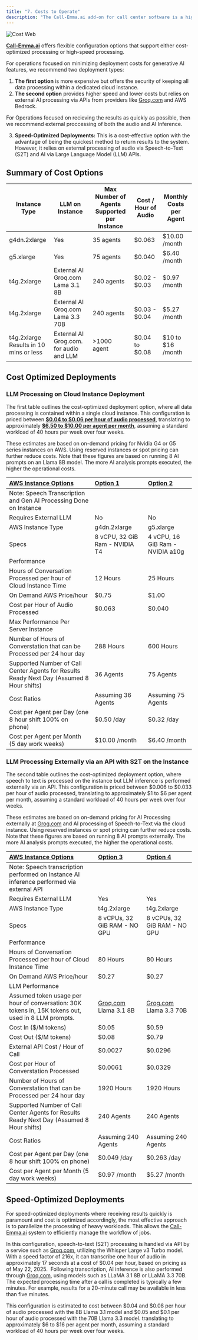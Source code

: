 ```yaml
---
title: "7. Costs to Operate"
description: "The Call-Emma.ai add-on for call center software is a highly configurable solution that enables organizations to optimize for cost, quality, and speed based on their specific use cases. This page outlines various configuration options along with their associated operating costs, calculated per hour of audio conversation processed and per agent. Please note: actual pricing may vary significantly depending on negotiated cloud infrastructure rates and external AI token costs. "
---
```


![Cost Web](/images/cost.webp)

[**Call-Emma.ai**](http://Call-Emma.ai) offers flexible configuration options that support either cost-optimized processing or high-speed processing.

For operations focused on minimizing deployment costs for generative AI features, we recommend two deployment types:

1. **The first option** is more expensive but offers the security of keeping all data processing within a dedicated cloud instance.
2. **The second option** provides higher speed and lower costs but relies on external AI processing via APIs from providers like [Groq.com](http://Groq.com) and AWS Bedrock.

For Operations focused on recieving the results as quickly as possible, then we recommend external proccessing of both the audio and AI Inference.

3. **Speed-Optimized Deployments:** This is a cost-effective option with the advantage of being the quickest method to return results to the system. However, it relies on external processing of audio via Speech-to-Text (S2T) and AI via Large Language Model (LLM) APIs.

## Summary of Cost Options 

| Instance Type                               | LLM on Instance                         | Max Number of Agents Supported per Instance | Cost / Hour of Audio | Monthly Costs per Agent |
| ------------------------------------------- | --------------------------------------- | ------------------------------------------- | -------------------- | ----------------------- |
| g4dn.2xlarge                                | Yes                                     | 35 agents                                   | \$0.063              | \$10.00 /month          |
| g5.xlarge                                   | Yes                                     | 75 agents                                   | \$0.040              | \$6.40 /month           |
| t4g.2xlarge                                 | External AI Groq.com Lama 3.1 8B        | 240 agents                                  | \$0.02 -  \$0.03     | \$0.97 /month           |
| t4g.2xlarge                                 | External AI  Groq.com Lama 3.3 70B      | 240 agents                                  | \$0.03 -  \$0.04     | \$5.27 /month           |
| t4g.2xlarge<br />Results in 10 mins or less | External AI Grog.com. for audio and LLM | \>1000 agent                                | \$0.04 to \$0.08     | \$10 to \$16 /month     |

## Cost Optimized Deployments

### LLM Processing on Cloud Instance Deployment 

The first table outlines the cost-optimized deployment option, where all data processing is contained within a single cloud instance. This configuration is priced between **<u>\$0.04 to \$0.06 per hour of audio processed</u>**, translating to approximately **<u>\$6.50 to \$10.00 per agent per month</u>**, assuming a standard workload of 40 hours per week over four weeks.

These estimates are based on on-demand pricing for Nvidia G4 or G5 series instances on AWS. Using reserved instances or spot pricing can further reduce costs. Note that these figures are based on running 8 AI prompts on an Llama 8B model. The more AI analysis prompts executed, the higher the operational costs.

| <u>AWS Instance Options</u>                                                               | <u>Option 1</u>                | <u>Option 2</u>                  |
| :---------------------------------------------------------------------------------------- | :----------------------------- | :------------------------------- |
| Note: Speech Transcription and Gen AI Processing Done on Instance                         |                                |                                  |
| Requires External LLM                                                                     | No                             | No                               |
| AWS Instance Type                                                                         | g4dn.2xlarge                   | g5.xlarge                        |
| Specs                                                                                     | 8 vCPU, 32 GiB Ram - NVIDIA T4 | 4 vCPU, 16 GiB Ram - NVIDIA a10g |
| Performance                                                                               |                                |                                  |
| Hours of Conversation Processed per hour of Cloud Instance Time                           | 12 Hours                       | 25 Hours                         |
| On Demand AWS Price/hour                                                                  | \$0.75                         | \$1.00                           |
| Cost per Hour of Audio Processed                                                          | \$0.063                        | \$0.040                          |
| Max Performance Per Server Instance                                                       |                                |                                  |
| Number of Hours of Converstation that can be Processed per 24 hour day                    | 288 Hours                      | 600 Hours                        |
| Supported Number of Call Center Agents for Results Ready Next Day (Assumed 8 Hour shifts) | 36 Agents                      | 75 Agents                        |
| Cost Ratios                                                                               | Assuming 36 Agents             | Assuming 75 Agents               |
| Cost per Agent per Day (one 8 hour shift 100% on phone)                                   | \$0.50 /day                    | \$0.32 /day                      |
| Cost per Agent per Month (5 day work weeks)                                               | \$10.00 /month                 | \$6.40 /month                    |

### LLM Processing Externally via an API with S2T on the Instance 

The second table outlines the cost-optimized deployment option, where speech to text is processed on the instance but LLM inference is performed externally via an API. This configuration is priced between \$0.006 to \$0.033 per hour of audio processed, translating to approximately \$1 to \$6 per agent per month, assuming a standard workload of 40 hours per week over four weeks.

These estimates are based on on-demand pricing for AI Processing externally at [<u>Grog.com</u>](http://Grog.com) and AI processing of Speech-to-Text via the cloud instance. Using reserved instances or spot pricing can further reduce costs. Note that these figures are based on running 8 AI prompts externally. The more AI analysis prompts executed, the higher the operational costs.

| **<u>AWS Instance Options</u>**                                                                     | **<u>Option 3</u>**                      | **<u>Option 4</u>**                       |
| :-------------------------------------------------------------------------------------------------- | :--------------------------------------- | :---------------------------------------- |
| Note: Speech transcription performed on Instance AI inference performed via external API            |                                          |                                           |
| Requires External LLM                                                                               | Yes                                      | Yes                                       |
| AWS Instance Type                                                                                   | t4g.2xlarge                              | t4g.2xlarge                               |
| Specs                                                                                               | 8 vCPUs, 32 GiB RAM - NO GPU             | 8 vCPUs, 32 GiB RAM - NO GPU              |
| Performance                                                                                         |                                          |                                           |
| Hours of Conversation Processed per hour of Cloud Instance Time                                     | 80 Hours                                 | 80 Hours                                  |
| On Demand AWS Price/hour                                                                            | \$0.27                                   | \$0.27                                    |
| LLM Performance                                                                                     |                                          |                                           |
| Assumed token usage per hour of conversation: 30K tokens in, 15K tokens out, used in 8 LLM prompts. | [Groq.com](http://Groq.com) Llama 3.1 8B | [Grog.com](http://Grog.com) Llama 3.3 70B |
| Cost In (\$/M tokens)                                                                               | \$0.05                                   | \$0.59                                    |
| Cost Out (\$/M tokens)                                                                              | \$0.08                                   | \$0.79                                    |
| External API Cost / Hour of Call                                                                    | \$0.0027                                 | \$0.0296                                  |
| Cost per Hour of Converstation Processed                                                            | \$0.0061                                 | \$0.0329                                  |
| Number of Hours of Converstation that can be Processed per 24 hour day                              | 1920 Hours                               | 1920 Hours                                |
| Supported Number of Call Center Agents for Results Ready Next Day (Assumed 8 Hour shifts)           | 240 Agents                               | 240 Agents                                |
| Cost Ratios                                                                                         | Assuming 240 Agents                      | Assuming 240 Agents                       |
| Cost per Agent per Day (one 8 hour shift 100% on phone)                                             | \$0.049 /day                             | \$0.263 /day                              |
| Cost per Agent per Month (5 day work weeks)                                                         | \$0.97 /month                            | \$5.27 /month                             |

## **Speed-Optimized Deployments**

For speed-optimized deployments where receiving results quickly is paramount and cost is optimized accordingly, the most effective approach is to parallelize the processing of heavy workloads. This allows the [Call-Emma.ai](http://Call-Emma.ai) system to efficiently manage the workflow of jobs.

In this configuration, speech-to-text (S2T) processing is handled via API by a service such as [Groq.com](http://Groq.com), utilizing the Whisper Large v3 Turbo model. With a speed factor of 216x, it can transcribe one hour of audio in approximately 17 seconds at a cost of \$0.04 per hour, based on pricing as of May 22, 2025.  Following transcription, AI inference is also performed through [Groq.com](http://Groq.com), using models such as LLaMA 3.1 8B or LLaMA 3.3 70B. The expected processing time after a call is completed is typically a few minutes. For example, results for a 20-minute call may be available in less than five minutes.

This configuration is estimated to cost between \$0.04 and \$0.08 per hour of audio processed with the 8B Llama 3.1 model and \$0.05 and \$0.1 per hour of audio processed with the 70B Llama 3.3 model. translating to approximately \$6 to \$16 per agent per month, assuming a standard workload of 40 hours per week over four weeks. 
